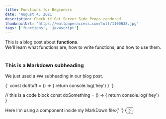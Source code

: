 ```yaml
---
title: Functions for Beginners
date: 'August 4, 2021'
description: Check if Get Server Side Props rendered
thumbnailUrl: 'https://wallpaperaccess.com/full/1100638.jpg'
tags: ['functions', 'javascript']
---
```


<div>
    This is a blog post about <strong>functions</strong>. <br />
    We'll learn what functions are, how to write functions, and how to use them.
</div>

<br />

### This is a Markdown subheading

We just used a `###` subheading in our blog post.

<SyntaxHighlighter language="javascript">
    {`
    const doStuff = () => {
      return console.log('hey')
    }
  `}
</SyntaxHighlighter>

// this is a code block const doSomething = () => { return console.log('hey') }

<div>
    Here I'm using a component inside my MarkDown file:{' '}
    {<Button text={'Click me'} />}
</div>
